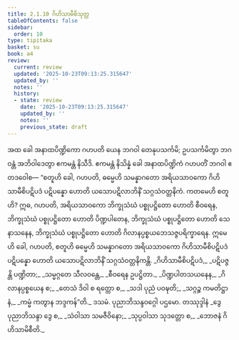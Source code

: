 ```yaml
---
title: 2.1.10 ဂိဟိသာမီစိသုတ္တ
tableOfContents: false
sidebar:
  order: 10
type: tipitaka
basket: su
book: a4
review:
  current: review
  updated: '2025-10-23T09:13:25.315647'
  updated_by: ''
  notes: ''
  history:
  - state: review
    date: '2025-10-23T09:13:25.315647'
    updated_by: ''
    notes: ''
    previous_state: draft
---
```



<ReviewStatus review={frontmatter.review} showDetails={true} />

<HypothesisAnnotation frontmatter={frontmatter} />

<DynamicBreadcrumb />

<Division number="60" book="a4" e="ch" v="15" p="376">

<Paragraph number="431" book="a4">
အထ ခေါ အနာထပိဏ္ဍိကော ဂဟပတိ ယေန ဘဂဝါ တေနုပသင်္ကမိ; ဥပသင်္ကမိတွာ ဘဂဝန္တံ အဘိဝါဒေတွာ ဧကမန္တံ နိသီဒိ. ဧကမန္တံ နိသိန္နံ ခေါ အနာထပိဏ္ဍိကံ ဂဟပတိံ ဘဂဝါ ဧတဒဝေါစ—
</Paragraph>

<Paragraph number="432" book="a4">
“စတူဟိ ခေါ, ဂဟပတိ, ဓမ္မေဟိ သမန္နာဂတော အရိယသာဝကော ဂိဟိသာမီစိပဋိပဒံ ပဋိပန္နော ဟောတိ ယသောပဋိလာဘိနိံ သဂ္ဂသံဝတ္တနိကံ. ကတမေဟိ စတူဟိ? ဣဓ, ဂဟပတိ, အရိယသာဝကော ဘိက္ခုသံဃံ ပစ္စုပဋ္ဌိတော ဟောတိ စီဝရေန, ဘိက္ခုသံဃံ ပစ္စုပဋ္ဌိတော ဟောတိ ပိဏ္ဍပါတေန, ဘိက္ခုသံဃံ ပစ္စုပဋ္ဌိတော ဟောတိ သေနာသနေန, ဘိက္ခုသံဃံ ပစ္စုပဋ္ဌိတော ဟောတိ ဂိလာနပ္ပစ္စယဘေသဇ္ဇပရိက္ခာရေန. ဣမေဟိ ခေါ, ဂဟပတိ, စတူဟိ ဓမ္မေဟိ သမန္နာဂတော အရိယသာဝကော ဂိဟိသာမီစိပဋိပဒံ ပဋိပန္နော ဟောတိ ယသောပဋိလာဘိနိံ သဂ္ဂသံဝတ္တနိကန္တိ.
</Paragraph>

<Paragraph number="433" type="verses" book="a4">
_ဂိဟိသာမီစိပဋိပဒံ,_  
_ပဋိပဇ္ဇန္တိ ပဏ္ဍိတာ;_  
_သမ္မဂ္ဂတေ သီလဝန္တေ,_  
_စီဝရေန ဥပဋ္ဌိတာ._  

</Paragraph>

<Paragraph number="434" type="verses" book="a4">
_ပိဏ္ဍပါတသယနေန,_  
_ဂိလာနပ္ပစ္စယေန စ;_  
_တေသံ ဒိဝါ စ ရတ္တော စ,_  
_သဒါ ပုညံ ပဝဍ္ဎတိ;_  
_သဂ္ဂဉ္စ ကမတိဋ္ဌာနံ,_  
_ကမ္မံ ကတွာန ဘဒ္ဒကန်”တိ._  


</Paragraph>
</Division>

<Paragraph number="435" type="center" book="a4">
ဒသမံ.



</Paragraph>

<Paragraph number="436" type="center" book="a4">
ပုညာဘိသန္ဒဝဂ္ဂေါ ပဌမော.



</Paragraph>

<Paragraph number="437" type="center" book="a4">
တဿုဒ္ဒါနံ


</Paragraph>

<Paragraph number="438" type="verses" book="a4">
_ဒွေ ပုညာဘိသန္ဒာ ဒွေ စ,_  
_သံဝါသာ သမဇီဝိနော;_  
_သုပ္ပဝါသာ သုဒတ္တော စ,_  
_ဘောဇနံ ဂိဟိသာမိစီတိ._
</Paragraph>
